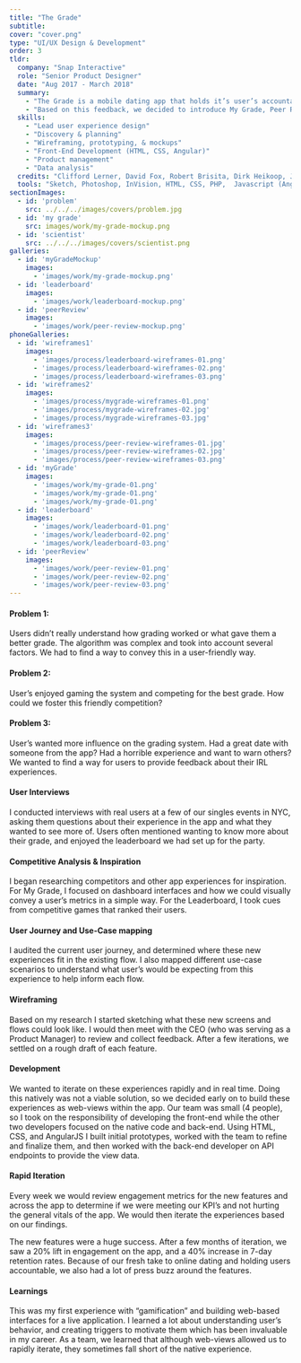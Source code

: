 ```yaml
---
title: "The Grade"
subtitle:
cover: "cover.png"
type: "UI/UX Design & Development"
order: 3
tldr:
  company: "Snap Interactive"
  role: "Senior Product Designer"
  date: "Aug 2017 - March 2018"
  summary:
    - "The Grade is a mobile dating app that holds it’s user’s accountable for their behavior by grading users based on various metrics like responsiveness and profile quality The app then “kicks out the creeps” in an attempt to make online dating safer. Users liked the idea of vetting potential suitors, and treated the grading system like a game competing for the best grade. They wanted to know what went into their grade and how to improve it. We also wanted to find a way for users to provide input into the system."
    - "Based on this feedback, we decided to introduce My Grade, Peer Review, and The Leaderbaord. I lead product design and front-end development. The new features increased user engagement 25%, and increased 7-day retention 40%."
  skills:
    - "Lead user experience design"
    - "Discovery & planning"
    - "Wireframing, prototyping, & mockups"
    - "Front-End Development (HTML, CSS, Angular)"
    - "Product management"
    - "Data analysis"
  credits: "Clifford Lerner, David Fox, Robert Brisita, Dirk Heikoop, Jenna Freidman"
  tools: "Sketch, Photoshop, InVision, HTML, CSS, PHP,  Javascript (Angular)"
sectionImages:
  - id: 'problem'
    src: ../../../images/covers/problem.jpg
  - id: 'my grade'
    src: images/work/my-grade-mockup.png
  - id: 'scientist'
    src: ../../../images/covers/scientist.png
galleries:
  - id: 'myGradeMockup'
    images:
      - 'images/work/my-grade-mockup.png'
  - id: 'leaderboard'
    images:
      - 'images/work/leaderboard-mockup.png'
  - id: 'peerReview'
    images:
      - 'images/work/peer-review-mockup.png'
phoneGalleries:
  - id: 'wireframes1'
    images:
      - 'images/process/leaderboard-wireframes-01.png'
      - 'images/process/leaderboard-wireframes-02.png'
      - 'images/process/leaderboard-wireframes-03.png'
  - id: 'wireframes2'
    images:
      - 'images/process/mygrade-wireframes-01.png'
      - 'images/process/mygrade-wireframes-02.jpg'
      - 'images/process/mygrade-wireframes-03.jpg'
  - id: 'wireframes3'
    images:
      - 'images/process/peer-review-wireframes-01.jpg'
      - 'images/process/peer-review-wireframes-02.jpg'
      - 'images/process/peer-review-wireframes-03.png'
  - id: 'myGrade'
    images:
      - 'images/work/my-grade-01.png'
      - 'images/work/my-grade-01.png'
      - 'images/work/my-grade-01.png'
  - id: 'leaderboard'
    images:
      - 'images/work/leaderboard-01.png'
      - 'images/work/leaderboard-02.png'
      - 'images/work/leaderboard-03.png'
  - id: 'peerReview'
    images:
      - 'images/work/peer-review-01.png'
      - 'images/work/peer-review-02.png'
      - 'images/work/peer-review-03.png'
---
```



<CaseSection
  sticky
  title="So, What's the Problem?"
  stepNum="01"
  image={props.sectionImages.problem}>
<ContentRow fullHeight>
<Content colRight>

#### Problem 1:

Users didn’t really understand how grading worked or what gave them a better grade. The algorithm was complex and took into account several factors. We had to find a way to convey this in a user-friendly way.

</Content>
</ContentRow>
<ContentRow fullHeight>
<Content colRight>

#### Problem 2:

User’s enjoyed gaming the system and competing for the best grade. How could we foster this friendly competition?

</Content>
</ContentRow>
<ContentRow fullHeight>
<Content colRight>

#### Problem 3:

User’s wanted more influence on the grading system. Had a great date with someone from the app? Had a horrible experience and want to warn others? We wanted to find a way for users to provide feedback about their IRL experiences.

</Content>
</ContentRow>
</CaseSection>

<CaseSection
  sticky
  title="Did you do your homework?"
  stepNum="01">
<ContentRow fullHeight>
<Content colRight>

#### User Interviews

I conducted interviews with real users at a few of our singles events in NYC, asking them questions about their experience in the app and what they wanted to see more of. Users often mentioned wanting to know more about their grade, and enjoyed the leaderboard we had set up for the party.

#### Competitive Analysis &amp; Inspiration

I began researching competitors and other app experiences for inspiration. For My Grade, I focused on dashboard interfaces and how we could visually convey a user’s metrics in a simple way. For the Leaderboard, I took cues from competitive games that ranked their users.

</Content>
</ContentRow>
</CaseSection>

<CaseSection
  sticky
  title="The best laid plans"
  stepNum="02">
<ContentRow>
<Content colRight>

#### User Journey and Use-Case mapping

I audited the current user journey, and determined where these new experiences fit in the existing flow. I also mapped different use-case scenarios to understand what user’s would be expecting from this experience to help inform each flow.

</Content>
</ContentRow>
<ContentRow>
<Content colRight>

#### Wireframing

Based on my research I started sketching what these new screens and flows could look like. I would then meet with the CEO (who was serving as a Product Manager) to review and collect feedback. After a few iterations, we settled on a rough draft of each feature.

</Content>
</ContentRow>
</CaseSection>

<ContentGallery gallery={props.phoneGalleries.wireframes1} />
<ContentGallery gallery={props.phoneGalleries.wireframes2} />
<ContentGallery gallery={props.phoneGalleries.wireframes3} />

<CaseSection
  sticky
  title="Design &amp; Rapid Development"
  stepNum="03"
  intro="I started fleshing out high-fidelity mockups of the features based on our research and planning. We wanted to iterate on these experiences rapidly once we launched, so the decision was made to create these screens as web-views within the app so we could hot-swap as needed. This brought with it certain design considerations and development constraints which I had to keep in mind.">
</CaseSection>


<CaseSection
  title="My Grade"
  stepNum="03"
  intro="My Grade offers users a detailed look into their grade and provides suggestions on how to improve it. To develop this feature I worked with the dev team to better understand our algorithm, and break down exactly what goes into the calculations. Armed with this information and inspiration from various dashboard interfaces, I set out to create an intuitive, informative experience that was easy to digest visually.">

<ContentGallery phone gallery={props.phoneGalleries.myGrade} />
<ContentGallery fullWidth gallery={props.galleries.myGradeMockup} />

</CaseSection>

<CaseSection
  title="The Leader Board"
  stepNum="03"
  intro="From our research, we found that users saw the grading system as a game, and enjoyed competing for the best grade. In the spirit of The Grade’s gamification of dating, we set out to create a series of leaderboards for nearby singles, popular cities, and even your Facebook friends who used The Grade. This allowed users to compete with friends, and also served as another way for users to browse singles. Users could then filter by distance, age, and location.">

<ContentGallery phone gallery={props.phoneGalleries.leaderboard} />
<ContentGallery fullWidth gallery={props.galleries.leaderboard} />

</CaseSection>

<CaseSection
  title="Peer Review"
  stepNum="03"
  intro="One of the inherent dangers of online dating is not knowing if someone you want to meet is legitimate or not. What if a user’s profile reflected feedback from real people either vouching for them, or warning you. Peer Review allows users to directly influence the grading system and provide feedback about their real life experience by answering a series of simple questions. Users ultimately decided if they would endorse someone, and could leave hashtags for that user which could then be displayed on their profile. (Don’t worry, only positive reviews appear on a users profile)">

<ContentGallery phone gallery={props.phoneGalleries.peerReview} />
<ContentGallery fullWidth gallery={props.galleries.peerReview} />

</CaseSection>

<CaseSection
  sticky
  title="Testing 1,2,3..."
  stepNum="04"
  image={props.sectionImages.scientist}>
<ContentRow>
<Content colRight>

#### Development

We wanted to iterate on these experiences rapidly and in real time. Doing this natively was not a viable solution, so we decided early on to build these experiences as web-views within the app. Our team was small (4 people), so I took on the responsibility of developing the front-end while the other two developers focused on the native code and back-end. Using HTML, CSS, and AngularJS I built initial prototypes, worked with the team to refine and finalize them, and then worked with the back-end developer on API endpoints to provide the view data.

</Content>
</ContentRow>
<ContentRow>
<Content colRight>

#### Rapid Iteration

Every week we would review engagement metrics for the new features and across the app to determine if we were meeting our KPI’s and not hurting the general vitals of the app. We would then iterate the experiences based on our findings.

</Content>
</ContentRow>
</CaseSection>

<CaseSection
  sticky
  title="The results are in"
  stepNum="04">
<ContentRow fullHeight>
<Content colRight>

The new features were a huge success. After a few months of iteration, we saw a 20% lift in engagement on the app, and a 40% increase in 7-day retention rates. Because of our fresh take to online dating and holding users accountable, we also had a lot of press buzz around the features.

#### Learnings

This was my first experience with “gamification” and building web-based interfaces for a live application. I learned a lot about understanding user’s behavior, and creating triggers to motivate them which has been invaluable in my career. As a team, we learned that although web-views allowed us to rapidly iterate, they sometimes fall short of the native experience.

</Content>
</ContentRow>
</CaseSection>